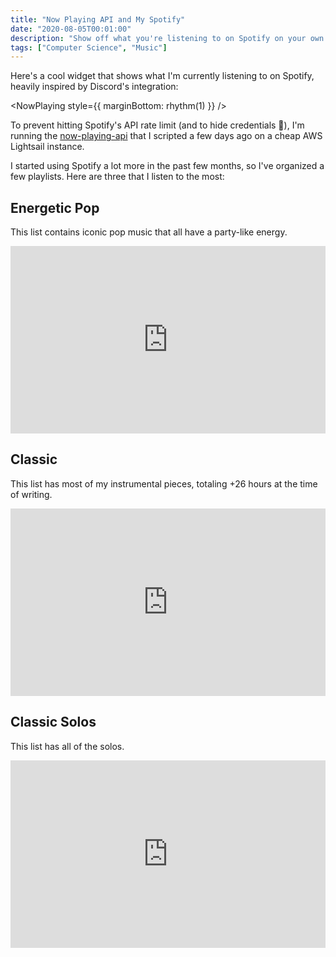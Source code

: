 ```yaml
---
title: "Now Playing API and My Spotify"
date: "2020-08-05T00:01:00"
description: "Show off what you're listening to on Spotify on your own personal website via a widget."
tags: ["Computer Science", "Music"]
---
```



Here's a cool widget that shows what I'm currently listening to on Spotify, heavily inspired by Discord's integration:

<NowPlaying style={{ marginBottom: rhythm(1) }} />

To prevent hitting Spotify's API rate limit (and to hide credentials 😬), I'm running the [now-playing-api](https://github.com/starptr/now-playing-api) that I scripted a few days ago on a cheap AWS Lightsail instance.

I started using Spotify a lot more in the past few months, so I've organized a few playlists. Here are three that I listen to the most:

## Energetic Pop

This list contains iconic pop music that all have a party-like energy.

<iframe src="https://open.spotify.com/embed/playlist/5gQkVxGYBYpJlfAeOl6qZ6" width="100%" height="300" frameborder="0" allowtransparency="true" allow="encrypted-media"></iframe>

## Classic

This list has most of my instrumental pieces, totaling +26 hours at the time of writing.

<iframe src="https://open.spotify.com/embed/playlist/0K4cvRB7K2as4luR5f0Hyg" width="100%" height="300" frameborder="0" allowtransparency="true" allow="encrypted-media"></iframe>

## Classic Solos

This list has all of the solos.

<iframe src="https://open.spotify.com/embed/playlist/2au977axTYiYWk9O7e5OXA" width="100%" height="300" frameborder="0" allowtransparency="true" allow="encrypted-media"></iframe>